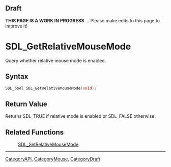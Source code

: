 
== Draft ==

'''THIS PAGE IS A WORK IN PROGRESS''' ... Please make edits to this page to improve it!
= SDL_GetRelativeMouseMode =

Query whether relative mouse mode is enabled.

== Syntax ==

<syntaxhighlight lang='c'>
SDL_bool SDL_GetRelativeMouseMode(void);
</syntaxhighlight>

== Return Value ==

Returns SDL_TRUE if relative mode is enabled or SDL_FALSE otherwise.



== Related Functions ==

:[[SDL_SetRelativeMouseMode]]

----
[[CategoryAPI]], [[CategoryMouse]], [[CategoryDraft]]


